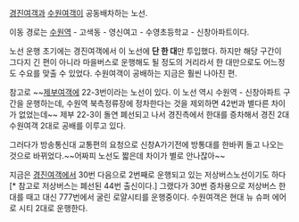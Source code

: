 [[경진여객]]과 [[수원여객]]이 공동배차하는 노선.

이동 경로는 [[수원역]] - 고색동 - 영신여고 - 수영초등학교 - 신창아파트이다.

노선 운행 초기에는 경진여객에서 이 노선에 '''단 한 대'''만 투입했다. 하지만 해당 구간이 그다지 긴 편이 아니라 마을버스로 운행해도 될 정도의 거리라서 한 대만으로도 어느정도 수요를 맞출 수 있었다. 수원여객이 공배하는 지금은 훨씬 나아진 편.

참고로 ~~[[제부여객]]에 22-3번이라는 노선이 있다. 이 노선 역시 수원역 - 신창아파트 구간을 운행하는데, 수원역 북측정류장에 정차한다는 것을 제외하면 42번과 별다른 차이가 없었는데~~ 제부 22-3이 돌연 폐선되고 나서 경진측에서 한대를 증차해서 경진 2대 수원여객 2대로 공배를 이루고 있다. 

그러다가 방송통신대 교통편의 요청으로 신창A가기전에 방통대를 한바퀴 돌고 나오는것으로 바뀌었다.~~어짜피 노선도 짧은데 차이가 별로 안나잖아~~

지금은 [[경진여객]]에서 30번 다음으로 2번째로 운행되고 있는 저상버스노선이기도 하다[* 참고로 저상버스는 폐선된 44번 출신이다.] 그랬다가 30번 증차용으로 저상버스 한대를 때고 대신 777번에서 굴린 로얄시티를 운행중이다. 수원여객은 현대 뉴 슈퍼 에어로 시티 2대로 운행한다. 
